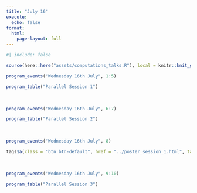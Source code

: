 ```yaml
---
title: "July 16"
execute: 
  echo: false
format: 
  html:
    page-layout: full
---
```


```r
#| include: false

source(here::here("assets/computations_talks.R"), local = knitr::knit_global())
```

```r
program_events("Wednesday 16th July", 1:5)
```

```r
program_table("Parallel Session 1")
```

<br>

```r
program_events("Wednesday 16th July", 6:7)
```

```r
program_table("Parallel Session 2")
```

<br>

```r
program_events("Wednesday 16th July", 8)
```

```r
tags$a(class = "btn btn-default", href = "../poster_session_1.html", target = "_blank", "List and Abstracts")
```

<br>

```r
program_events("Wednesday 16th July", 9:10)
```

```r
program_table("Parallel Session 3")
```

